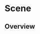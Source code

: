
<Meta of={SceneStories} />

# Scene

<ResourceLinks
  sourceCode="https://github.com/cultureamp/kaizen-design-system/tree/main/packages/components/src/Illustration/Scene"
  className="!kz-mb-8"
/>


<KAIOInstallation
  exportNames="BrandMomentPositiveOutro"
/>

## Overview

<Canvas of={SceneStories.Playground} />
<Controls of={SceneStories.Playground} />

<Canvas of={Stickersheets.StickerSheetDefault} />
